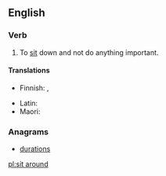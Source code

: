 ==English==

===Verb===
{{en-verb|sits around|sitting around|sat around|sat around}}
# To [[sit]] down and not do anything important.

====Translations====
{{trans-top|sit idly}}
* Finnish: {{t|fi|istuskella}}, {{t|fi|istuksia}}
{{trans-mid}}
* Latin: {{t|la|sedeo}}
* Maori: {{t|mi|moteko}}
{{trans-bottom}}

===Anagrams===
* [[durations#English|durations]]

[[pl:sit around]]